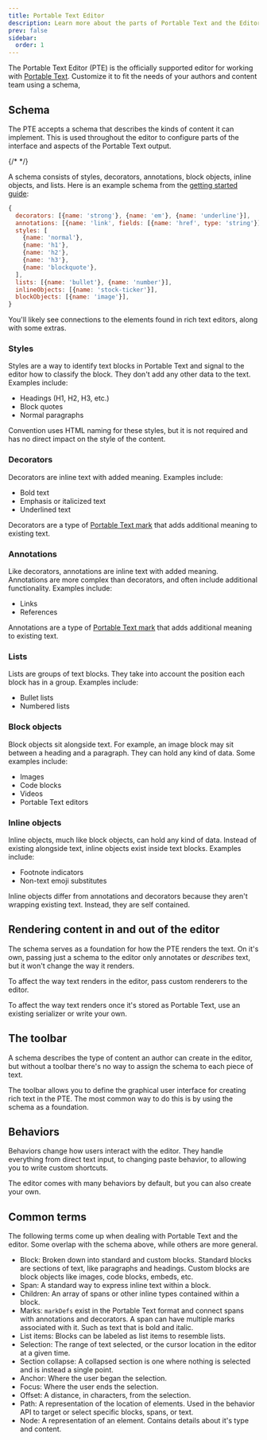 ```yaml
---
title: Portable Text Editor
description: Learn more about the parts of Portable Text and the Editor, including common terms and concepts.
prev: false
sidebar:
  order: 1
---
```



The Portable Text Editor (PTE) is the officially supported editor for working with [Portable Text](https://github.com/portabletext/portabletext). Customize it to fit the needs of your authors and content team using a schema,

## Schema

The PTE accepts a schema that describes the kinds of content it can implement. This is used throughout the editor to configure parts of the interface and aspects of the Portable Text output.

{/* <!-- Add some note in here about how the PTE schema differs from a Sanity schema --> */}

A schema consists of styles, decorators, annotations, block objects, inline objects, and lists. Here is an example schema from the [getting started guide](/getting-started/):

```js
{
  decorators: [{name: 'strong'}, {name: 'em'}, {name: 'underline'}],
  annotations: [{name: 'link', fields: [{name: 'href', type: 'string'}]}],
  styles: [
    {name: 'normal'},
    {name: 'h1'},
    {name: 'h2'},
    {name: 'h3'},
    {name: 'blockquote'},
  ],
  lists: [{name: 'bullet'}, {name: 'number'}],
  inlineObjects: [{name: 'stock-ticker'}],
  blockObjects: [{name: 'image'}],
}
```

You'll likely see connections to the elements found in rich text editors, along with some extras.

### Styles

Styles are a way to identify text blocks in Portable Text and signal to the editor how to classify the block. They don't add any other data to the text. Examples include:

- Headings (H1, H2, H3, etc.)
- Block quotes
- Normal paragraphs

Convention uses HTML naming for these styles, but it is not required and has no direct impact on the style of the content.

### Decorators

Decorators are inline text with added meaning. Examples include:

- Bold text
- Emphasis or italicized text
- Underlined text

Decorators are a type of [Portable Text mark](https://github.com/portabletext/portabletext?tab=readme-ov-file#markdefs-array) that adds additional meaning to existing text.

### Annotations

Like decorators, annotations are inline text with added meaning. Annotations are more complex than decorators, and often include additional functionality. Examples include:

- Links
- References

Annotations are a type of [Portable Text mark](https://github.com/portabletext/portabletext?tab=readme-ov-file#markdefs-array) that adds additional meaning to existing text.

### Lists

Lists are groups of text blocks. They take into account the position each block has in a group. Examples include:

- Bullet lists
- Numbered lists

### Block objects

Block objects sit alongside text. For example, an image block may sit between a heading and a paragraph. They can hold any kind of data. Some examples include:

- Images
- Code blocks
- Videos
- Portable Text editors

### Inline objects

Inline objects, much like block objects, can hold any kind of data. Instead of existing alongside text, inline objects exist inside text blocks. Examples include:

- Footnote indicators
- Non-text emoji substitutes

Inline objects differ from annotations and decorators because they aren't wrapping existing text. Instead, they are self contained.

## Rendering content in and out of the editor

The schema serves as a foundation for how the PTE renders the text. On it's own, passing just a schema to the editor only annotates or _describes_ text, but it won't change the way it renders.

To affect the way text renders in the editor, pass custom renderers to the editor.

<LinkCard
  title="Customize how elements render"
  description="Custom renderers let you style schema elements in the PTE."
  href="/guides/custom-rendering/"
/>

To affect the way text renders once it's stored as Portable Text, use an existing serializer or write your own.

<LinkCard
  title="Integrations"
  description="Serializers render Portable Text to common formats."
  href="/integrations/serializers/"
/>

## The toolbar

A schema describes the type of content an author can create in the editor, but without a toolbar there's no way to assign the schema to each piece of text.

The toolbar allows you to define the graphical user interface for creating rich text in the PTE. The most common way to do this is by using the schema as a foundation.

<LinkCard
  title="Customize the toolbar"
  description="Create a toolbar to enable authors to customize text."
  href="/guides/customize-toolbar/"
/>

## Behaviors

Behaviors change how users interact with the editor. They handle everything from direct text input, to changing paste behavior, to allowing you to write custom shortcuts.

The editor comes with many behaviors by default, but you can also create your own.

<CardGrid>
  <LinkCard title="Learn more about behaviors" href="/concepts/behavior/" />
  <LinkCard title="Create your own behavior" href="/guides/create-behavior/" />
</CardGrid>

## Common terms

The following terms come up when dealing with Portable Text and the editor. Some overlap with the schema above, while others are more general.

- Block: Broken down into standard and custom blocks. Standard blocks are sections of text, like paragraphs and headings. Custom blocks are block objects like images, code blocks, embeds, etc.
- Span: A standard way to express inline text within a block.
- Children: An array of spans or other inline types contained within a block.
- Marks: `markDefs` exist in the Portable Text format and connect spans with annotations and decorators. A span can have multiple marks associated with it. Such as text that is bold and italic.
- List items: Blocks can be labeled as list items to resemble lists.
- Selection: The range of text selected, or the cursor location in the editor at a given time.
- Section collapse: A collapsed section is one where nothing is selected and is instead a single point.
- Anchor: Where the user began the selection.
- Focus: Where the user ends the selection.
- Offset: A distance, in characters, from the selection.
- Path: A representation of the location of elements. Used in the behavior API to target or select specific blocks, spans, or text.
- Node: A representation of an element. Contains details about it's type and content.
